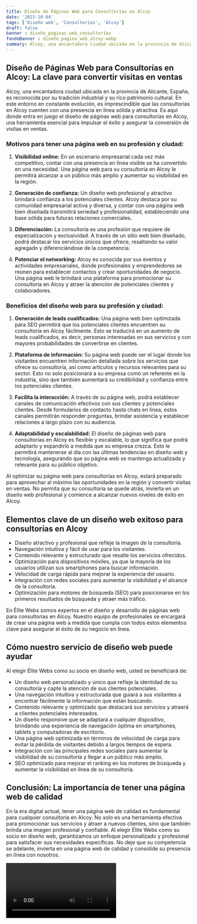 ```yaml
---
title: Diseño de Páginas Web para Consultorías en Alcoy
date: '2023-10-04'
tags: ['Diseño web', 'Consultorías', 'Alcoy']
draft: false
banner : diseño_paginas_web_consultorías
fondoBanner : diseño_pagina_web_alcoy.webp
summary: Alcoy, una encantadora ciudad ubicada en la provincia de Alicante, España, es reconocida por su tradición industrial y su rico patrimonio cultural. En este entorno en constante evolución, es imprescindible que las consultorías en Alcoy cuenten con una presencia en línea sólida y atractiva. Es aquí donde entra en juego el diseño de páginas web para consultorías en Alcoy, una herramienta esencial para impulsar el éxito y asegurar la conversión de visitas en ventas.
---
```


## Diseño de Páginas Web para Consultorías en Alcoy: La clave para convertir visitas en ventas

Alcoy, una encantadora ciudad ubicada en la provincia de Alicante, España, es reconocida por su tradición industrial y su rico patrimonio cultural. En este entorno en constante evolución, es imprescindible que las consultorías en Alcoy cuenten con una presencia en línea sólida y atractiva. Es aquí donde entra en juego el diseño de páginas web para consultorías en Alcoy, una herramienta esencial para impulsar el éxito y asegurar la conversión de visitas en ventas.

### Motivos para tener una página web en su profesión y ciudad:

1. **Visibilidad online:** En un escenario empresarial cada vez más competitivo, contar con una presencia en línea visible se ha convertido en una necesidad. Una página web para su consultoría en Alcoy le permitirá alcanzar a un público más amplio y aumentar su visibilidad en la región.

2. **Generación de confianza:** Un diseño web profesional y atractivo brindará confianza a los potenciales clientes. Alcoy destaca por su comunidad empresarial activa y diversa, y contar con una página web bien diseñada transmitirá seriedad y profesionalidad, estableciendo una base sólida para futuras relaciones comerciales.

3. **Diferenciación:** La consultoría es una profesión que requiere de especialización y exclusividad. A través de un sitio web bien diseñado, podrá destacar los servicios únicos que ofrece, resaltando su valor agregado y diferenciándose de la competencia.

4. **Potenciar el networking:** Alcoy es conocida por sus eventos y actividades empresariales, donde profesionales y emprendedores se reúnen para establecer contactos y crear oportunidades de negocio. Una página web le brindará una plataforma para promocionar su consultoría en Alcoy y atraer la atención de potenciales clientes y colaboradores.

### Beneficios del diseño web para su profesión y ciudad:

1. **Generación de leads cualificados:** Una página web bien optimizada para SEO permitirá que los potenciales clientes encuentren su consultoría en Alcoy fácilmente. Esto se traducirá en un aumento de leads cualificados, es decir, personas interesadas en sus servicios y con mayores probabilidades de convertirse en clientes.

2. **Plataforma de información:** Su página web puede ser el lugar donde los visitantes encuentren información detallada sobre los servicios que ofrece su consultoría, así como artículos y recursos relevantes para su sector. Esto no solo posicionará a su empresa como un referente en la industria, sino que también aumentará su credibilidad y confianza entre los potenciales clientes.

3. **Facilita la interacción:** A través de su página web, podrá establecer canales de comunicación efectivos con sus clientes y potenciales clientes. Desde formularios de contacto hasta chats en línea, estos canales permitirán responder preguntas, brindar asistencia y establecer relaciones a largo plazo con su audiencia.

4. **Adaptabilidad y escalabilidad:** El diseño de páginas web para consultorías en Alcoy es flexible y escalable, lo que significa que podrá adaptarlo y expandirlo a medida que su empresa crezca. Esto le permitirá mantenerse al día con las últimas tendencias en diseño web y tecnología, asegurando que su página web se mantenga actualizada y relevante para su público objetivo.

Al optimizar su página web para consultorías en Alcoy, estará preparado para aprovechar al máximo las oportunidades en la región y convertir visitas en ventas. No permita que su consultoría se quede atrás, invierta en un diseño web profesional y comience a alcanzar nuevos niveles de éxito en Alcoy.

<GifSeo />

<Cta />

## Elementos clave de un diseño web exitoso para consultorías en Alcoy
- Diseño atractivo y profesional que refleje la imagen de la consultoría.
- Navegación intuitiva y fácil de usar para los visitantes.
- Contenido relevante y estructurado que resalte los servicios ofrecidos.
- Optimización para dispositivos móviles, ya que la mayoría de los usuarios utilizan sus smartphones para buscar información.
- Velocidad de carga rápida para mejorar la experiencia del usuario.
- Integración con redes sociales para aumentar la visibilidad y el alcance de la consultoría.
- Optimización para motores de búsqueda (SEO) para posicionarse en los primeros resultados de búsqueda y atraer más tráfico.

En Élite Webs somos expertos en el diseño y desarrollo de páginas web para consultorías en Alcoy. Nuestro equipo de profesionales se encargará de crear una página web a medida que cumpla con todos estos elementos clave para asegurar el éxito de su negocio en línea. 

## Cómo nuestro servicio de diseño web puede ayudar
Al elegir Élite Webs como su socio en diseño web, usted se beneficiará de:
- Un diseño web personalizado y único que refleje la identidad de su consultoría y capte la atención de sus clientes potenciales.
- Una navegación intuitiva y estructurada que guiará a sus visitantes a encontrar fácilmente la información que están buscando.
- Contenido relevante y optimizado que destacará sus servicios y atraerá a clientes potenciales interesados.
- Un diseño responsive que se adaptará a cualquier dispositivo, brindando una experiencia de navegación óptima en smartphones, tablets y computadoras de escritorio.
- Una página web optimizada en términos de velocidad de carga para evitar la pérdida de visitantes debido a largos tiempos de espera.
- Integración con las principales redes sociales para aumentar la visibilidad de su consultoría y llegar a un público más amplio.
- SEO optimizado para mejorar el ranking en los motores de búsqueda y aumentar la visibilidad en línea de su consultoría.

## Conclusión: La importancia de tener una página web de calidad
En la era digital actual, tener una página web de calidad es fundamental para cualquier consultoría en Alcoy. No solo es una herramienta efectiva para promocionar sus servicios y atraer a nuevos clientes, sino que también brinda una imagen profesional y confiable. Al elegir Élite Webs como su socio en diseño web, garantizamos un enfoque personalizado y profesional para satisfacer sus necesidades específicas. No deje que su competencia se adelante, invierta en una página web de calidad y consolide su presencia en línea con nosotros.

<Video />

<CtaBot job='Consultorías' city='Alcoy'/>

<Gmaps query='Alcoy+españa+maps' />